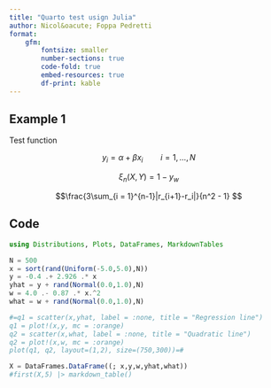 ```yaml
---
title: "Quarto test usign Julia"
author: Nicol&oacute; Foppa Pedretti
format: 
    gfm:
        fontsize: smaller
        number-sections: true
        code-fold: true
        embed-resources: true
        df-print: kable
---
```


## Example 1

Test function

$$y_i = \alpha + \beta x_i \qquad i = 1,\ldots,N$$

$$ \xi_n(X,Y) = 1 - y_w $$

$$\frac{3\sum_{i = 1}^{n-1}|r_{i+1}-r_i|}{n^2 - 1} $$


## Code 

```julia
using Distributions, Plots, DataFrames, MarkdownTables

N = 500
x = sort(rand(Uniform(-5.0,5.0),N))
y = -0.4 .+ 2.926 .* x 
yhat = y + rand(Normal(0.0,1.0),N)
w = 4.0 .- 0.87 .* x.^2 
what = w + rand(Normal(0.0,1.0),N)

#=q1 = scatter(x,yhat, label = :none, title = "Regression line")
q1 = plot!(x,y, mc = :orange)
q2 = scatter(x,what, label = :none, title = "Quadratic line")
q2 = plot!(x,w, mc = :orange)
plot(q1, q2, layout=(1,2), size=(750,300))=#

X = DataFrames.DataFrame((; x,y,w,yhat,what))
#first(X,5) |> markdown_table()
```

